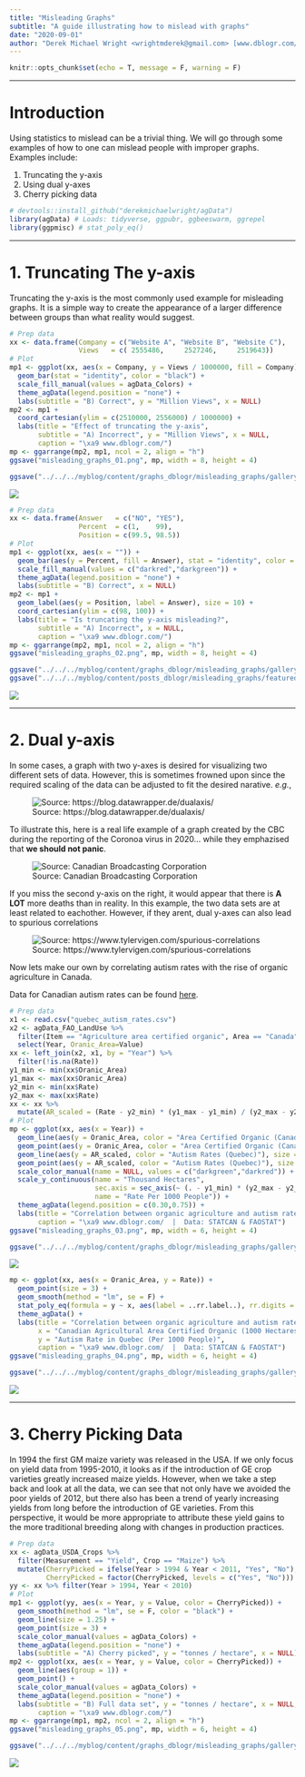 ```yaml
---
title: "Misleading Graphs"
subtitle: "A guide illustrating how to mislead with graphs"
date: "2020-09-01"
author: "Derek Michael Wright <wrightmderek@gmail.com> [www.dblogr.com/](https://dblogr.netlify.com/) [-Image Gallery-](https://dblogr.netlify.app/graphs_dblogr/misleading_graphs/)"
---
```


```r
knitr::opts_chunk$set(echo = T, message = F, warning = F)
```

---

# Introduction

Using statistics to mislead can be a trivial thing. We will go through some examples of how to one can mislead people with improper graphs. Examples include:

1. Truncating the y-axis
2. Using dual y-axes
3. Cherry picking data

```r
# devtools::install_github("derekmichaelwright/agData")
library(agData) # Loads: tidyverse, ggpubr, ggbeeswarm, ggrepel
library(ggpmisc) # stat_poly_eq()
```

---

# 1. Truncating The y-axis

Truncating the y-axis is the most commonly used example for misleading graphs. It is a simple way to create the appearance of a larger difference between groups than what reality would suggest.

```r
# Prep data
xx <- data.frame(Company = c("Website A", "Website B", "Website C"),
                 Views   = c( 2555486,     2527246,     2519643))
# Plot
mp1 <- ggplot(xx, aes(x = Company, y = Views / 1000000, fill = Company)) + 
  geom_bar(stat = "identity", color = "black") +
  scale_fill_manual(values = agData_Colors) +
  theme_agData(legend.position = "none") +
  labs(subtitle = "B) Correct", y = "Million Views", x = NULL)
mp2 <- mp1 + 
  coord_cartesian(ylim = c(2510000, 2556000) / 1000000) +
  labs(title = "Effect of truncating the y-axis",
       subtitle = "A) Incorrect", y = "Million Views", x = NULL,
       caption = "\xa9 www.dblogr.com/")
mp <- ggarrange(mp2, mp1, ncol = 2, align = "h")
ggsave("misleading_graphs_01.png", mp, width = 8, height = 4)
```

```r
ggsave("../../../myblog/content/graphs_dblogr/misleading_graphs/gallery/gallery/misleading_graphs_01.png", mp, width = 8, height = 4)
```

![](misleading_graphs_01.png)

```r
# Prep data
xx <- data.frame(Answer   = c("NO", "YES"),
                 Percent  = c(1,    99),
                 Position = c(99.5, 98.5))
# Plot
mp1 <- ggplot(xx, aes(x = "")) + 
  geom_bar(aes(y = Percent, fill = Answer), stat = "identity", color = "black") +
  scale_fill_manual(values = c("darkred","darkgreen")) +
  theme_agData(legend.position = "none") +
  labs(subtitle = "B) Correct", x = NULL)
mp2 <- mp1 + 
  geom_label(aes(y = Position, label = Answer), size = 10) + 
  coord_cartesian(ylim = c(98, 100)) +
  labs(title = "Is truncating the y-axis misleading?", 
       subtitle = "A) Incorrect", x = NULL, 
       caption = "\xa9 www.dblogr.com/")
mp <- ggarrange(mp2, mp1, ncol = 2, align = "h")
ggsave("misleading_graphs_02.png", mp, width = 8, height = 4)
```

```r
ggsave("../../../myblog/content/graphs_dblogr/misleading_graphs/gallery/gallery/misleading_graphs_02.png", mp, width = 8, height = 4)
ggsave("../../../myblog/content/posts_dblogr/misleading_graphs/featured.png", mp, width = 8, height = 4)
```

![](misleading_graphs_02.png)

---

# 2. Dual y-axis

In some cases, a graph with two y-axes is desired for visualizing two different sets of data. However, this is sometimes frowned upon since the required scaling of the data can be adjusted to fit the desired narative. *e.g.*, 

![Source: https://blog.datawrapper.de/dualaxis/](examples.png)

To illustrate this, here is a real life example of a graph created by the CBC during the reporting of the Coronoa virus in 2020... while they emphazised that **we should not panic**.

![Source: Canadian Broadcasting Corporation](cbc_graph.png)

If you miss the second y-axis on the right, it would appear that there is **A LOT** more deaths than in reality. In this example, the two data sets are at least related to eachother. However, if they arent, dual y-axes can also lead to spurious correlations

![Source: https://www.tylervigen.com/spurious-correlations](correlations.png)

Now lets make our own by correlating autism rates with the rise of organic agriculture in Canada.

Data for Canadian autism rates can be found [here](https://www.canada.ca/en/public-health/services/publications/diseases-conditions/autism-spectrum-disorder-children-youth-canada-2018.html).

```r
# Prep data
x1 <- read.csv("quebec_autism_rates.csv")
x2 <- agData_FAO_LandUse %>% 
  filter(Item == "Agriculture area certified organic", Area == "Canada") %>%
  select(Year, Oranic_Area=Value)
xx <- left_join(x2, x1, by = "Year") %>% 
  filter(!is.na(Rate))
y1_min <- min(xx$Oranic_Area)
y1_max <- max(xx$Oranic_Area)
y2_min <- min(xx$Rate)
y2_max <- max(xx$Rate)
xx <- xx %>%
  mutate(AR_scaled = (Rate - y2_min) * (y1_max - y1_min) / (y2_max - y2_min) + y1_min)
# Plot
mp <- ggplot(xx, aes(x = Year)) +
  geom_line(aes(y = Oranic_Area, color = "Area Certified Organic (Canada)"), size = 1.5, alpha = 0.5) + 
  geom_point(aes(y = Oranic_Area, color = "Area Certified Organic (Canada)"), size = 2) +
  geom_line(aes(y = AR_scaled, color = "Autism Rates (Quebec)"), size = 1.5, alpha = 0.5) + 
  geom_point(aes(y = AR_scaled, color = "Autism Rates (Quebec)"), size = 2) +
  scale_color_manual(name = NULL, values = c("darkgreen","darkred")) +
  scale_y_continuous(name = "Thousand Hectares",  
                     sec.axis = sec_axis(~ (. - y1_min) * (y2_max - y2_min) / (y1_max - y1_min) + y2_min,
                     name = "Rate Per 1000 People")) +
  theme_agData(legend.position = c(0.30,0.75)) +
  labs(title = "Correlation between organic agriculture and autism rates", x = NULL, 
       caption = "\xa9 www.dblogr.com/  |  Data: STATCAN & FAOSTAT")
ggsave("misleading_graphs_03.png", mp, width = 6, height = 4)
```

```r
ggsave("../../../myblog/content/graphs_dblogr/misleading_graphs/gallery/gallery/misleading_graphs_03.png", mp, width = 6, height = 4)
```

![](misleading_graphs_03.png)

```r
mp <- ggplot(xx, aes(x = Oranic_Area, y = Rate)) + 
  geom_point(size = 3) + 
  geom_smooth(method = "lm", se = F) +
  stat_poly_eq(formula = y ~ x, aes(label = ..rr.label..), rr.digits = 3, parse = T) +
  theme_agData() +
  labs(title = "Correlation between organic agriculture and autism rates",
       x = "Canadian Agricultural Area Certified Organic (1000 Hectares)", 
       y = "Autism Rate in Quebec (Per 1000 People)",
       caption = "\xa9 www.dblogr.com/  |  Data: STATCAN & FAOSTAT")
ggsave("misleading_graphs_04.png", mp, width = 6, height = 4)
```

```r
ggsave("../../../myblog/content/graphs_dblogr/misleading_graphs/gallery/gallery/misleading_graphs_04.png", mp, width = 6, height = 4)
```

![](misleading_graphs_04.png)

---

# 3. Cherry Picking Data

In 1994 the first GM maize variety was released in the USA. If we only focus on yield data from 1995-2010, it looks as if the introduction of GE crop varieties greatly increased maize yields. However, when we take a step back and look at all the data, we can see that not only have we avoided the poor yields of 2012, but there also has been a trend of yearly increasing yields from long before the introduction of GE varieties. From this perspective, it would be more appropriate to attribute these yield gains to the more traditional breeding along with changes in production practices.

```r
# Prep data
xx <- agData_USDA_Crops %>%
  filter(Measurement == "Yield", Crop == "Maize") %>%
  mutate(CherryPicked = ifelse(Year > 1994 & Year < 2011, "Yes", "No"),
         CherryPicked = factor(CherryPicked, levels = c("Yes", "No")))
yy <- xx %>% filter(Year > 1994, Year < 2010)
# Plot
mp1 <- ggplot(yy, aes(x = Year, y = Value, color = CherryPicked)) +
  geom_smooth(method = "lm", se = F, color = "black") +
  geom_line(size = 1.25) + 
  geom_point(size = 3) +
  scale_color_manual(values = agData_Colors) +
  theme_agData(legend.position = "none") +
  labs(subtitle = "A) Cherry picked", y = "tonnes / hectare", x = NULL)
mp2 <- ggplot(xx, aes(x = Year, y = Value, color = CherryPicked)) + 
  geom_line(aes(group = 1)) + 
  geom_point() +
  scale_color_manual(values = agData_Colors) +
  theme_agData(legend.position = "none") +
  labs(subtitle = "B) Full data set", y = "tonnes / hectare", x = NULL,
       caption = "\xa9 www.dblogr.com/")
mp <- ggarrange(mp1, mp2, ncol = 2, align = "h")
ggsave("misleading_graphs_05.png", mp, width = 6, height = 4)
```

```r
ggsave("../../../myblog/content/graphs_dblogr/misleading_graphs/gallery/gallery/misleading_graphs_05.png", mp, width = 8, height = 4)
```

![](misleading_graphs_05.png)
